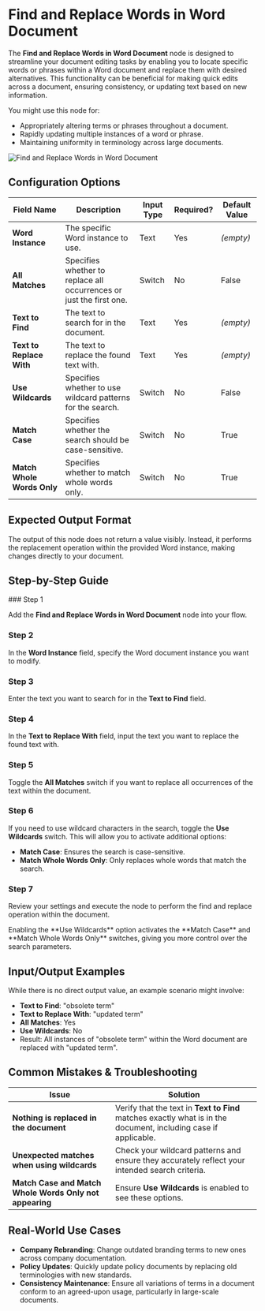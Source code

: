 
# Find and Replace Words in Word Document

The **Find and Replace Words in Word Document** node is designed to streamline your document editing tasks by enabling you to locate specific words or phrases within a Word document and replace them with desired alternatives. This functionality can be beneficial for making quick edits across a document, ensuring consistency, or updating text based on new information.

You might use this node for:

- Appropriately altering terms or phrases throughout a document.
- Rapidly updating multiple instances of a word or phrase.
- Maintaining uniformity in terminology across large documents.

![Find and Replace Words in Word Document](./find-and-replace-words-in-word-document.png)

## Configuration Options

| Field Name                 | Description                                                         | Input Type | Required? | Default Value |
| -------------------------- | ------------------------------------------------------------------- | ---------- | --------- | ------------- |
| **Word Instance**          | The specific Word instance to use.                                  | Text       | Yes       | _(empty)_     |
| **All Matches**            | Specifies whether to replace all occurrences or just the first one. | Switch     | No        | False         |
| **Text to Find**           | The text to search for in the document.                             | Text       | Yes       | _(empty)_     |
| **Text to Replace With**   | The text to replace the found text with.                            | Text       | Yes       | _(empty)_     |
| **Use Wildcards**          | Specifies whether to use wildcard patterns for the search.          | Switch     | No        | False         |
| **Match Case**             | Specifies whether the search should be case-sensitive.              | Switch     | No        | True          |
| **Match Whole Words Only** | Specifies whether to match whole words only.                        | Switch     | No        | True          |

## Expected Output Format

The output of this node does not return a value visibly. Instead, it performs the replacement operation within the provided Word instance, making changes directly to your document.

## Step-by-Step Guide

<Steps>
### Step 1

Add the **Find and Replace Words in Word Document** node into your flow.

### Step 2

In the **Word Instance** field, specify the Word document instance you want to modify.

### Step 3

Enter the text you want to search for in the **Text to Find** field.

### Step 4

In the **Text to Replace With** field, input the text you want to replace the found text with.

### Step 5

Toggle the **All Matches** switch if you want to replace all occurrences of the text within the document.

### Step 6

If you need to use wildcard characters in the search, toggle the **Use Wildcards** switch. This will allow you to activate additional options:

- **Match Case**: Ensures the search is case-sensitive.
- **Match Whole Words Only**: Only replaces whole words that match the search.

### Step 7

Review your settings and execute the node to perform the find and replace operation within the document.

</Steps>

<Callout type="info" title="Note">
  Enabling the **Use Wildcards** option activates the **Match Case** and **Match
  Whole Words Only** switches, giving you more control over the search
  parameters.
</Callout>

## Input/Output Examples

While there is no direct output value, an example scenario might involve:

- **Text to Find**: "obsolete term"
- **Text to Replace With**: "updated term"
- **All Matches**: Yes
- **Use Wildcards**: No
- Result: All instances of "obsolete term" within the Word document are replaced with "updated term".

## Common Mistakes & Troubleshooting

| Issue                                                   | Solution                                                                                                        |
| ------------------------------------------------------- | --------------------------------------------------------------------------------------------------------------- |
| **Nothing is replaced in the document**                 | Verify that the text in **Text to Find** matches exactly what is in the document, including case if applicable. |
| **Unexpected matches when using wildcards**             | Check your wildcard patterns and ensure they accurately reflect your intended search criteria.                  |
| **Match Case and Match Whole Words Only not appearing** | Ensure **Use Wildcards** is enabled to see these options.                                                       |

## Real-World Use Cases

- **Company Rebranding**: Change outdated branding terms to new ones across company documentation.
- **Policy Updates**: Quickly update policy documents by replacing old terminologies with new standards.
- **Consistency Maintenance**: Ensure all variations of terms in a document conform to an agreed-upon usage, particularly in large-scale documents.
